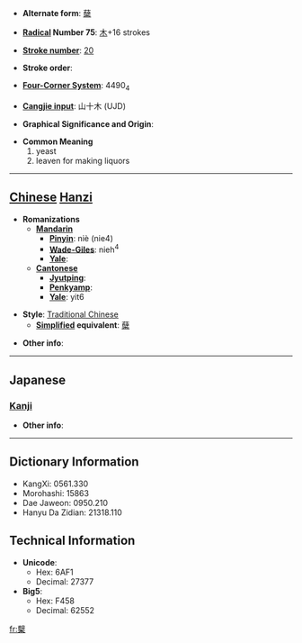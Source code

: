 * '''Alternate form''': [[蘖]]

* '''[[Wiktionary:Chinese radical index| Radical]] Number 75''': [[Wiktionary:Chinese radical index 木|木]]+16 strokes

* '''[[Wiktionary:Chinese total strokes index|Stroke number]]''': [[Wiktionary:Chinese total strokes index 20|20]]

* '''Stroke order''': 

* '''[[Wiktionary:Chinese four corner index|Four-Corner System]]''': 4490<sub>4</sub>

* '''[[Wiktionary:Chinese Cangjie index|Cangjie input]]''': 山十木 (UJD)

* '''Graphical Significance and Origin''': 

* '''Common Meaning'''
*#yeast
*# leaven for making liquors


----

== [[Chinese]] [[Hanzi]] ==

* '''Romanizations'''
** '''[[Mandarin]]'''
*** '''[[Pinyin]]''': niè (nie4)
*** '''[[Wade-Giles]]''': nieh<sup>4</sup>
*** '''[[Yale]]''': 
** '''[[Cantonese]]'''
*** '''[[Jyutping]]''':
*** '''[[Penkyamp]]''': 
*** '''[[Yale]]''': yit6

* '''Style''': [[Traditional Chinese]] 
** '''[[Simplified Chinese|Simplified]] equivalent''': [[蘖]]

* '''Other info''': 

----

==Japanese==
===[[Kanji]]===
{{kanji|on readings=[[げつ]] (getsu), [[げち]] (gechi), [[がつ]] (gatsu), [[がち]] (gachi)
|kun readings=[[ひこばえ]] (hikobae)
}}

* '''Other info''':  

----

== Dictionary Information ==

* KangXi: 0561.330
* Morohashi: 15863
* Dae Jaweon: 0950.210
* Hanyu Da Zidian: 21318.110

== Technical Information ==

* '''Unicode''':
** Hex: 6AF1
** Decimal: 27377
* '''Big5''':
** Hex: F458
** Decimal: 62552

[[fr:櫱]]